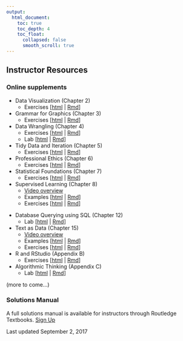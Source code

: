 ```yaml
---
output:
  html_document:
    toc: true
    toc_depth: 4
    toc_float:
      collapsed: false
      smooth_scroll: true
---
```


## Instructor Resources

### Online supplements

- Data Visualization (Chapter 2)
    - Exercises [[html](instructor/datavizI-ex.html)  | [Rmd](https://rawgit.com/mdsr-book/mdsr-book.github.io/master/instructor/datavizI-ex.Rmd)]

- Grammar for Graphics (Chapter 3)
    - Exercises [[html](instructor/datavizII-ex.html)  | [Rmd](https://rawgit.com/mdsr-book/mdsr-book.github.io/master/instructor/datavizII-ex.Rmd)]

- Data Wrangling (Chapter 4)
    - Exercises [[html](instructor/dataI-ex.html)  | [Rmd](https://rawgit.com/mdsr-book/mdsr-book.github.io/master/instructor/dataI-ex.Rmd)]
    - Lab [[html](instructor/lab-group_by.html) | [Rmd](https://rawgit.com/mdsr-book/mdsr-book.github.io/master/instructor/lab-group_by.Rmd)]

- Tidy Data and Iteration (Chapter 5)
    - Exercises [[html](instructor/dataII-ex.html)  | [Rmd](https://rawgit.com/mdsr-book/mdsr-book.github.io/master/instructor/dataII-ex.Rmd)]

- Professional Ethics (Chapter 6)
    - Exercises [[html](instructor/ethics-ex.html)  | [Rmd](https://rawgit.com/mdsr-book/mdsr-book.github.io/master/instructor/ethics-ex.Rmd)]

- Statistical Foundations (Chapter 7)
    - Exercises [[html](instructor/foundations-ex.html)  | [Rmd](https://rawgit.com/mdsr-book/mdsr-book.github.io/master/instructor/foundations-ex.Rmd)]


- Supervised Learning (Chapter 8)
    - [Video overview](https://youtu.be/Nlezx2gS8hw)
    - Examples [[html](instructor/learningI.html)  | [Rmd](https://rawgit.com/mdsr-book/mdsr-book.github.io/master/instructor/learningI.Rmd)]
    - Exercises [[html](instructor/learningI-ex.html) |  [Rmd](https://rawgit.com/mdsr-book/mdsr-book.github.io/master/instructor/learningI-ex.Rmd)]

<!--

- Unsupervised Learning (Chapter 9)
    - Exercises [[html](instructor/learningII-ex.html)  | [Rmd](https://rawgit.com/mdsr-book/mdsr-book.github.io/master/instructor/learningII-ex.Rmd)]

- Simulation (Chapter 10)
    - Exercises [[html](instructor/simulation-ex.html)  | [Rmd](https://rawgit.com/mdsr-book/mdsr-book.github.io/master/instructor/simulation-ex.Rmd)]

-->

- Database Querying using SQL (Chapter 12)
    - Lab [[html](instructor/lab-sql.html) | [Rmd](https://rawgit.com/mdsr-book/mdsr-book.github.io/master/instructor/lab-sql.Rmd)]

- Text as Data (Chapter 15)
    - [Video overview](https://youtu.be/sp25j9WaqwA)
    - Examples [[html](instructor/text.html) | [Rmd](https://rawgit.com/mdsr-book/mdsr-book.github.io/master/instructor/text.Rmd)]
    - Exercises [[html](instructor/text-ex.html) | [Rmd](https://rawgit.com/mdsr-book/mdsr-book.github.io/master/instructor/text-ex.Rmd)]

- R and RStudio (Appendix B)
    - Exercises [[html](instructor/appR-ex.html) | [Rmd](https://rawgit.com/mdsr-book/mdsr-book.github.io/master/instructor/appR-ex.Rmd)]

- Algorithmic Thinking (Appendix C)
    - Lab [[html](instructor/lab-functions.html) | [Rmd](https://rawgit.com/mdsr-book/mdsr-book.github.io/master/instructor/lab-functions.Rmd)]


(more to come...)

### Solutions Manual

A full solutions manual is available for instructors through Routledge Textbooks. [Sign Up](http://routledgetextbooks.com/textbooks/instructor_downloads/)

Last updated September 2, 2017
